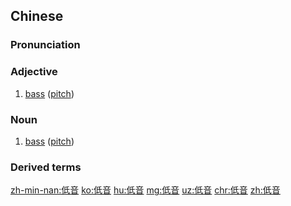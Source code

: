 ==Chinese==
{{zh-forms}}

===Pronunciation===
{{zh-pron
|m=dīyīn
|c=dai1 jam1
|c-t=ai1 yim1*
|h=pfs=tâi-yîm
|mn=kē-im
|cat=a,n
}}

===Adjective===
{{zh-adj}}

# [[bass]] ([[pitch]])

===Noun===
{{zh-noun}}

# [[bass]] ([[pitch]])

===Derived terms===
{{zh-der|倍低音管|低音革胡|低音管|低音號|低音吉他|低音阮|低音提琴}}

{{zh-cat|Music}}

[[zh-min-nan:低音]]
[[ko:低音]]
[[hu:低音]]
[[mg:低音]]
[[uz:低音]]
[[chr:低音]]
[[zh:低音]]